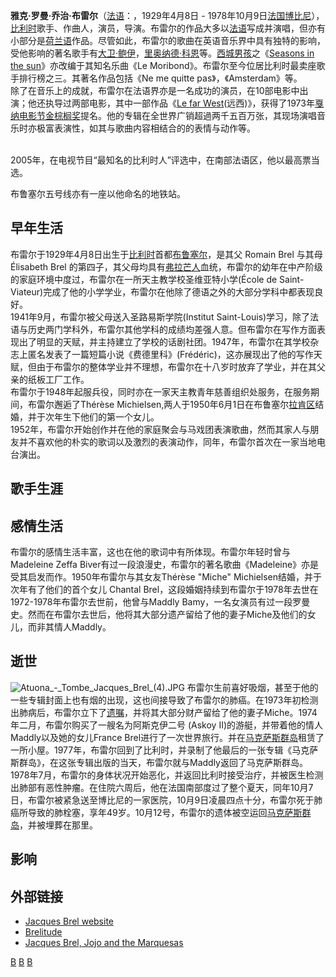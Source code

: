 {{Infobox entertainer
| type = 男艺人
| name = 雅克·布雷尔<br />Jacques Brel
| image = Jacques_Brel_1963.jpg
| image_caption = 雅克·布雷尔于1963年的电视节目中
| birth_name = 雅克·罗曼·乔治·布雷尔<br />Jacques Romain Georges Brel
| birth_date = {{Birth date|1929|4|8}}
| birth_place = {{比利时}}[[布鲁塞尔|布鲁塞尔]][[斯哈尔贝克|斯哈尔贝克]]
| death_date = {{Death date and age|1978|10|09|1929|4|8}}
| death_place = {{法国}}[[博比尼|博比尼]]
| death_cause = [[肺癌|肺癌]]导致的[[肺栓塞|肺栓塞]]
| spouse = {{marriage|Thérèse Michielsen|1950|1978|reason=布莱尔去世}}
| Instrument = 主唱，吉他，钢琴
| genre = 流行歌曲
| children = Chantal Brel (1951-1999)<br>France Brel（1953-）<br>Isabelle Brel (1958-)
| signature = [[File:Jacques_Brel's_signature.gif|140px]]
}}

'''雅克·罗曼·乔治·布雷尔'''（[[法语|法语]]：'''{{lang|fr|Jacques Romain Georges Brel}}'''，1929年4月8日 - 1978年10月9日[[法国|法国]][[博比尼|博比尼]]），[[比利时|比利时]]歌手、作曲人，演员，导演。布雷尔的作品大多以[[法语|法语]]写成并演唱，但亦有小部分是[[荷兰语|荷兰语]]作品。尽管如此，布雷尔的歌曲在英语音乐界中具有独特的影响，受他影响的著名歌手有[[大卫·鲍伊|大卫·鲍伊]]，[[里奥纳德·科恩|里奥纳德·科恩]]等。[[西城男孩|西城男孩]]之《[[Seasons_in_the_sun|Seasons in the sun]]》亦改编于其知名乐曲《Le Moribond》。布雷尔至今位居比利时最卖座歌手排行榜之三。其著名作品包括《Ne me quitte pas》，《Amsterdam》等。<br>
除了在音乐上的成就，布雷尔在法语界亦是一名成功的演员，在10部电影中出演；他还执导过两部电影，其中一部作品《[[Le_far_West|Le far West]](远西)》，获得了1973年[[戛纳电影节|戛纳电影节]][[金棕榈奖|金棕榈奖]]提名。他的专辑在全世界广销超過两千五百万张，其现场演唱音乐时亦极富表演性，如其与歌曲内容相结合的的表情与动作等。

<br>2005年，在电视节目“最知名的比利时人”评选中，在南部法语区，他以最高票当选。

布鲁塞尔五号线亦有一座以他命名的地铁站。

==早年生活==
布雷尔于1929年4月8日出生于[[比利时|比利时]]首都[[布鲁塞尔|布鲁塞尔]]，是其父 Romain Brel 与其母 Élisabeth Brel 的第四子，其父母均具有[[弗拉芒人|弗拉芒人]]血统，布雷尔的幼年在中产阶级的家庭环境中度过，布雷尔在一所天主教学校圣维亚特小学(École de Saint-Viateur)完成了他的小学学业，布雷尔在他除了德语之外的大部分学科中都表现良好。<br>
1941年9月，布雷尔被父母送入圣路易斯学院(Institut Saint-Louis)学习，除了法语与历史两门学科外，布雷尔其他学科的成绩均差强人意。但布雷尔在写作方面表现出了明显的天赋，并主持建立了学校的话剧社团。1947年，布雷尔在其学校杂志上匿名发表了一篇短篇小说《费德里科》(Frédéric)，这亦展现出了他的写作天赋，但由于布雷尔的整体学业并不理想，布雷尔在十八岁时放弃了学业，并在其父亲的纸板工厂工作。<br>
布雷尔于1948年起服兵役，同时亦在一家天主教青年慈善组织处服务，在服务期间，布雷尔邂逅了Thérèse Michielsen,两人于1950年6月1日在布鲁塞尔[[拉肯|拉肯区]]结婚，并于次年生下他们的第一个女儿。<br>
1952年，布雷尔开始创作并在他的家庭聚会与马戏团表演歌曲，然而其家人与朋友并不喜欢他的朴实的歌词以及激烈的表演动作，同年，布雷尔首次在一家当地电台演出。

==歌手生涯==
==感情生活==
布雷尔的感情生活丰富，这也在他的歌词中有所体现。布雷尔年轻时曾与Madeleine Zeffa Biver有过一段浪漫史，布雷尔的著名歌曲《Madeleine》亦是受其启发而作。1950年布雷尔与其女友Thérèse "Miche" Michielsen结婚，并于次年有了他们的首个女儿 Chantal Brel，这段婚姻持续到布雷尔于1978年去世在1972-1978年布雷尔去世前，他曾与Maddly Bamy，一名女演员有过一段罗曼史。然而在布雷尔去世后，他将其大部分遗产留给了他的妻子Miche及他们的女儿，而非其情人Maddly。
==逝世==
[[File:Atuona_-_Tombe_Jacques_Brel_(4).JPG|thumb]]
布雷尔生前喜好吸烟，甚至于他的一些专辑封面上也有烟的出现，这也间接导致了布雷尔的肺癌。在1973年初检测出肺病后，布雷尔立下了[[遗嘱|遗嘱]]，并将其大部分财产留给了他的妻子Miche。1974年二月，布雷尔购买了一艘名为阿斯克伊二号 (Askoy II)的游艇，并带着他的情人Maddly以及她的女儿France Brel进行了一次世界旅行。并在[[马克萨斯群岛|马克萨斯群岛]]租赁了一所小屋。1977年，布雷尔回到了比利时，并录制了他最后的一张专辑《马克萨斯群岛》，在这张专辑出版的当天，布雷尔就与Maddly返回了马克萨斯群岛。<br>
1978年7月，布雷尔的身体状况开始恶化，并返回比利时接受治疗，并被医生检测出肺部有恶性肿瘤。在住院六周后，他在法国南部度过了整个夏天，同年10月7日，布雷尔被紧急送至博比尼的一家医院，10月9日凌晨四点十分，布雷尔死于肺癌所导致的肺栓塞，享年49岁。10月12号，布雷尔的遗体被空运回[[马克萨斯群岛|马克萨斯群岛]]，并被埋葬在那里。

==影响==

{{reflist|2}} 
== 外部链接 ==
* [https://web.archive.org/web/20110823144153/http://www.jacquesbrel.be/index2.cfm?lg=EN Jacques Brel website]
* [http://www.brelitude.net Brelitude] {{Wayback|url=http://www.brelitude.net/ |date=20120531221210 }}
* [http://brel.pfiquet.be Jacques Brel, Jojo and the Marquesas] {{Wayback|url=http://brel.pfiquet.be/ |date=20210126205705 }}

{{Authority control}}

[[Category:1929年出生|B]]
[[Category:1978年逝世|B]]
[[Category:比利时歌手|B]]